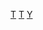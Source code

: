 {{Commons cat|Music of Thailand}}
{{Commonscat|Music of Thailand}}

[[Category:亚洲各国音乐|T]]
[[Category:東南亞音樂|T]]
[[Category:泰國藝術‎|Y]]
